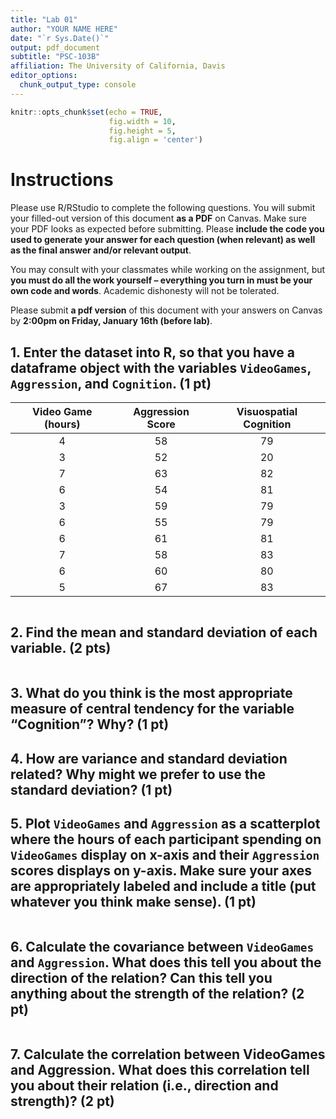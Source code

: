 ```yaml
---
title: "Lab 01"
author: "YOUR NAME HERE"
date: "`r Sys.Date()`"
output: pdf_document
subtitle: "PSC-103B"
affiliation: The University of California, Davis
editor_options:
  chunk_output_type: console
---
```


```r
knitr::opts_chunk$set(echo = TRUE,
                      fig.width = 10,
                      fig.height = 5,
                      fig.align = 'center')

```

# Instructions

Please use R/RStudio to complete the following questions. You will submit your filled-out version of this document **as a PDF** on Canvas. Make sure your PDF looks as expected before submitting. Please **include the code you used to generate your answer for each question (when relevant) as well as the final answer and/or relevant output**.

You may consult with your classmates while working on the assignment, but **you must do all the work yourself – everything you turn in must be your own code and words**. Academic dishonesty will not be tolerated. 

Please submit **a pdf version** of this document with your answers on Canvas by **2:00pm on Friday, January 16th (before lab)**.

## 1. Enter the dataset into R, so that you have a dataframe object with the variables `VideoGames`, `Aggression`, and `Cognition`. (1 pt)

| Video Game (hours) | Aggression Score | Visuospatial Cognition |
|:------------------:|:----------------:|:----------------------:|
|         4          |        58        |           79           |
|         3          |        52        |           20           |
|         7          |        63        |           82           |
|         6          |        54        |           81           |
|         3          |        59        |           79           |
|         6          |        55        |           79           |
|         6          |        61        |           81           |
|         7          |        58        |           83           |
|         6          |        60        |           80           |
|         5          |        67        |           83           |


```r

```

## 2. Find the mean and standard deviation of each variable. (2 pts)

```r

```

## 3. What do you think is the most appropriate measure of central tendency for the variable "Cognition"? Why? (1 pt)

> 

## 4. How are variance and standard deviation related? Why might we prefer to use the standard deviation? (1 pt)

> 

## 5. Plot `VideoGames` and `Aggression` as a scatterplot where the hours of each participant spending on `VideoGames` display on x-axis and their `Aggression` scores displays on y-axis. Make sure your axes are appropriately labeled and include a title (put whatever you think make sense). (1 pt)

```r

```

## 6. Calculate the covariance between `VideoGames` and `Aggression`. What does this tell you about the direction of the relation? Can this tell you anything about the strength of the relation? (2 pt)

```r

```

> 

## 7. Calculate the correlation between VideoGames and Aggression. What does this correlation tell you about their relation (i.e., direction and strength)? (2 pt)

```r

```

> 